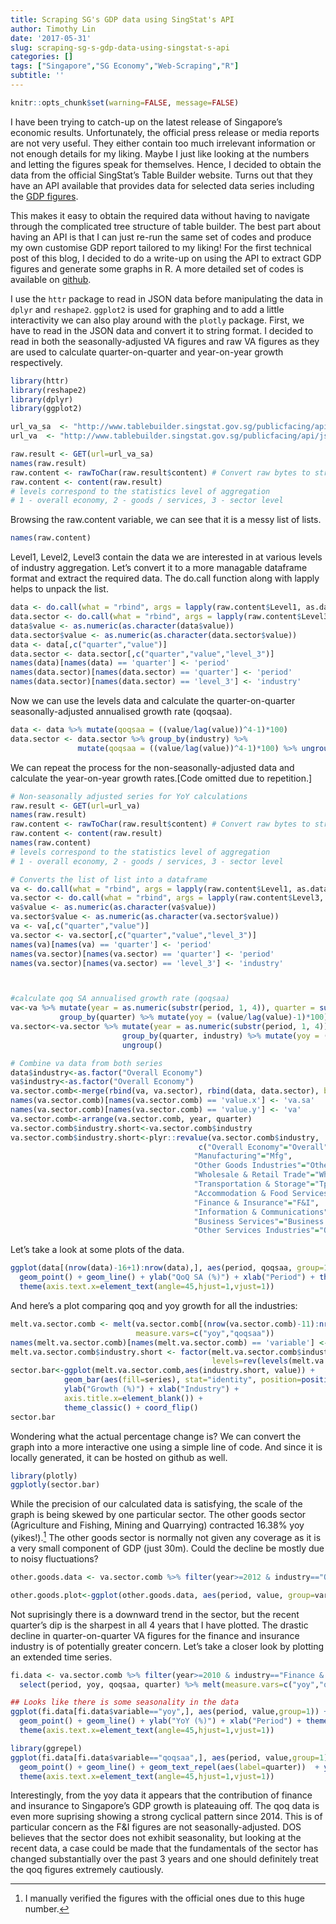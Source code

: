 ```yaml
---
title: Scraping SG's GDP data using SingStat's API
author: Timothy Lin
date: '2017-05-31'
slug: scraping-sg-s-gdp-data-using-singstat-s-api
categories: []
tags: ["Singapore","SG Economy","Web-Scraping","R"]
subtitle: ''
---
```


```r
knitr::opts_chunk$set(warning=FALSE, message=FALSE)
```

I have been trying to catch-up on the latest release of Singapore's economic results. Unfortunately, the official press release or media reports are not very useful. They either contain too much irrelevant information or not enough details for my liking. Maybe I just like looking at the numbers and letting the figures speak for themselves. Hence, I decided to obtain the data from the official SingStat's Table Builder website. Turns out that they have an API available that provides data for selected data series including the [GDP figures](http://www.tablebuilder.singstat.gov.sg/publicfacing/initApiList.action).  

This makes it easy to obtain the required data without having to navigate through the complicated tree structure of table builder. The best part about having an API is that I can just re-run the same set of codes and produce my own customise GDP report tailored to my liking! For the first technical post of this blog, I decided to do a write-up on using the API to extract GDP figures and generate some graphs in R. A more detailed set of codes is available on [github](https://github.com/timlrx/sg-econ-api).

I use the `httr` package to read in JSON data before manipulating the data in `dplyr` and `reshape2`. `ggplot2` is used for graphing and to add a little interactivity we can also play around with the `plotly` package. First, we have to read in the JSON data and convert it to string format. I decided to read in both the seasonally-adjusted VA figures and raw VA figures as they are used to calculate quarter-on-quarter and year-on-year growth respectively.

```r
library(httr)
library(reshape2)
library(dplyr)
library(ggplot2)

url_va_sa  <- "http://www.tablebuilder.singstat.gov.sg/publicfacing/api/json/title/12411.json"
url_va  <- "http://www.tablebuilder.singstat.gov.sg/publicfacing/api/json/title/12407.json"

raw.result <- GET(url=url_va_sa)
names(raw.result)
raw.content <- rawToChar(raw.result$content) # Convert raw bytes to string
raw.content <- content(raw.result)
# levels correspond to the statistics level of aggregation
# 1 - overall economy, 2 - goods / services, 3 - sector level
```

Browsing the raw.content variable, we can see that it is a messy list of lists. 

```r
names(raw.content)
```

Level1, Level2, Level3 contain the data we are interested in at various levels of industry aggregation. Let's convert it to a more managable dataframe format and extract the required data. The do.call function along with lapply helps to unpack the list. 

```r
data <- do.call(what = "rbind", args = lapply(raw.content$Level1, as.data.frame))
data.sector <- do.call(what = "rbind", args = lapply(raw.content$Level3, as.data.frame))
data$value <- as.numeric(as.character(data$value))
data.sector$value <- as.numeric(as.character(data.sector$value))
data <- data[,c("quarter","value")]
data.sector <- data.sector[,c("quarter","value","level_3")]
names(data)[names(data) == 'quarter'] <- 'period'
names(data.sector)[names(data.sector) == 'quarter'] <- 'period'
names(data.sector)[names(data.sector) == 'level_3'] <- 'industry'
```

Now we can use the levels data and calculate the quarter-on-quarter seasonally-adjusted annualised growth rate (qoqsaa). 

```r
data <- data %>% mutate(qoqsaa = ((value/lag(value))^4-1)*100)
data.sector <- data.sector %>% group_by(industry) %>% 
               mutate(qoqsaa = ((value/lag(value))^4-1)*100) %>% ungroup()
```

We can repeat the process for the non-seasonally-adjusted data and calculate the year-on-year growth rates.[Code omitted due to repetition.]  

```r
# Non-seasonally adjusted series for YoY calculations
raw.result <- GET(url=url_va)
names(raw.result)
raw.content <- rawToChar(raw.result$content) # Convert raw bytes to string
raw.content <- content(raw.result)
names(raw.content)
# levels correspond to the statistics level of aggregation
# 1 - overall economy, 2 - goods / services, 3 - sector level

# Converts the list of list into a dataframe
va <- do.call(what = "rbind", args = lapply(raw.content$Level1, as.data.frame))
va.sector <- do.call(what = "rbind", args = lapply(raw.content$Level3, as.data.frame))
va$value <- as.numeric(as.character(va$value))
va.sector$value <- as.numeric(as.character(va.sector$value))
va <- va[,c("quarter","value")]
va.sector <- va.sector[,c("quarter","value","level_3")]
names(va)[names(va) == 'quarter'] <- 'period'
names(va.sector)[names(va.sector) == 'quarter'] <- 'period'
names(va.sector)[names(va.sector) == 'level_3'] <- 'industry'



#calculate qoq SA annualised growth rate (qoqsaa)
va<-va %>% mutate(year = as.numeric(substr(period, 1, 4)), quarter = substr(period, 6, 7)) %>%  
           group_by(quarter) %>% mutate(yoy = (value/lag(value)-1)*100) %>% ungroup()
va.sector<-va.sector %>% mutate(year = as.numeric(substr(period, 1, 4)), quarter = substr(period, 6, 7)) %>% 
                         group_by(quarter, industry) %>% mutate(yoy = (value/lag(value)-1)*100) %>%
                         ungroup()

# Combine va data from both series
data$industry<-as.factor("Overall Economy")
va$industry<-as.factor("Overall Economy")
va.sector.comb<-merge(rbind(va, va.sector), rbind(data, data.sector), by=c("industry","period"))
names(va.sector.comb)[names(va.sector.comb) == 'value.x'] <- 'va.sa'
names(va.sector.comb)[names(va.sector.comb) == 'value.y'] <- 'va'
va.sector.comb<-arrange(va.sector.comb, year, quarter)
va.sector.comb$industry.short<-va.sector.comb$industry
va.sector.comb$industry.short<-plyr::revalue(va.sector.comb$industry, 
                                          c("Overall Economy"="Overall",
                                         "Manufacturing"="Mfg",
                                         "Other Goods Industries"="Other Goods",
                                         "Wholesale & Retail Trade"="Wholesale Retail",
                                         "Transportation & Storage"="Tpt & Storage",
                                         "Accommodation & Food Services"="Acc & Food",
                                         "Finance & Insurance"="F&I",
                                         "Information & Communications"="Infocomms",
                                         "Business Services"="Business Ser",
                                         "Other Services Industries"="Other Ser"))
```

Let's take a look at some plots of the data.

```r
ggplot(data[(nrow(data)-16+1):nrow(data),], aes(period, qoqsaa, group=1)) +
  geom_point() + geom_line() + ylab("QoQ SA (%)") + xlab("Period") + theme_classic() +
  theme(axis.text.x=element_text(angle=45,hjust=1,vjust=1))
```

And here's a plot comparing qoq and yoy growth for all the industries: 

```r
melt.va.sector.comb <- melt(va.sector.comb[(nrow(va.sector.comb)-11):nrow(va.sector.comb),],
                            measure.vars=c("yoy","qoqsaa"))
names(melt.va.sector.comb)[names(melt.va.sector.comb) == 'variable'] <- 'series'
melt.va.sector.comb$industry.short <- factor(melt.va.sector.comb$industry.short,
                                             levels=rev(levels(melt.va.sector.comb$industry.short)))
sector.bar<-ggplot(melt.va.sector.comb,aes(industry.short, value)) +
            geom_bar(aes(fill=series), stat="identity", position=position_dodge(width=1)) +
            ylab("Growth (%)") + xlab("Industry") +                              theme(axis.text.x=element_text(angle=45,hjust=1,vjust=1),
            axis.title.x=element_blank()) +
            theme_classic() + coord_flip()
sector.bar
```

Wondering what the actual percentage change is? We can convert the graph into a more interactive one using a simple line of code. And since it is locally generated, it can be hosted on github as well.

```r
library(plotly)
ggplotly(sector.bar)
```

While the precision of our calculated data is satisfying, the scale of the graph is being skewed by one particular sector. The other goods sector (Agriculture and Fishing, Mining and Quarrying) contracted 16.38% yoy (yikes!).^[I manually verified the figures with the official ones due to this huge number.]  The other goods sector is normally not given any coverage as it is a very small component of GDP (just 30m). Could the decline be mostly due to noisy fluctuations?

```r
other.goods.data <- va.sector.comb %>% filter(year>=2012 & industry=="Other Goods Industries")                     %>% select(period, yoy, qoqsaa) %>% melt(measure.vars=c("yoy","qoqsaa"))

other.goods.plot<-ggplot(other.goods.data, aes(period, value, group=variable, color=variable)) + geom_point() + geom_line() + ylab("QoQ SA (%)") + xlab("Period") + theme_classic() +        theme(axis.text.x=element_text(angle=45,hjust=1,vjust=1))
```

Not suprisingly there is a downward trend in the sector, but the recent quarter's dip is the sharpest in all 4 years that I have plotted. The drastic decline in quarter-on-quarter VA figures for the finance and insurance industry is of potentially greater concern. Let's take a closer look by plotting an extended time series.

```r
fi.data <- va.sector.comb %>% filter(year>=2010 & industry=="Finance & Insurance") %>% 
  select(period, yoy, qoqsaa, quarter) %>% melt(measure.vars=c("yoy","qoqsaa"))

## Looks like there is some seasonality in the data
ggplot(fi.data[fi.data$variable=="yoy",], aes(period, value,group=1)) +
  geom_point() + geom_line() + ylab("YoY (%)") + xlab("Period") + theme_classic() +
  theme(axis.text.x=element_text(angle=45,hjust=1,vjust=1))

library(ggrepel)
ggplot(fi.data[fi.data$variable=="qoqsaa",], aes(period, value,group=1)) +
  geom_point() + geom_line() + geom_text_repel(aes(label=quarter))  + ylab("QoQ SA (%)") + xlab("Period") + theme_classic() +
  theme(axis.text.x=element_text(angle=45,hjust=1,vjust=1))
```

Interestingly, from the yoy data it appears that the contribution of finance and insurance to Singapore's GDP growth is plateauing off. The qoq data is even more suprising showing a strong cyclical pattern since 2014. This is of particular concern as the F&I figures are not seasonally-adjusted. DOS believes that the sector does not exhibit seasonality, but looking at the recent data, a case could be made that the fundamentals of the sector has changed substantially over the past 3 years and one should definitely treat the qoq figures extremely cautiously.
